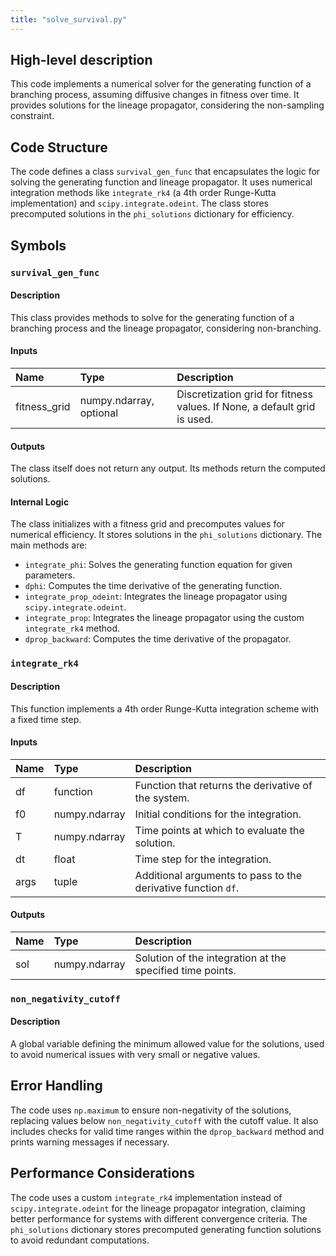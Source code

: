 ```yaml
---
title: "solve_survival.py"
---
```


## High-level description
This code implements a numerical solver for the generating function of a branching process, assuming diffusive changes in fitness over time. It provides solutions for the lineage propagator, considering the non-sampling constraint.

## Code Structure
The code defines a class `survival_gen_func` that encapsulates the logic for solving the generating function and lineage propagator. It uses numerical integration methods like `integrate_rk4` (a 4th order Runge-Kutta implementation) and `scipy.integrate.odeint`. The class stores precomputed solutions in the `phi_solutions` dictionary for efficiency.

## Symbols

### `survival_gen_func`
#### Description
This class provides methods to solve for the generating function of a branching process and the lineage propagator, considering non-branching.

#### Inputs
| Name | Type | Description |
|:-----|:-----|:------------|
| fitness_grid | numpy.ndarray, optional | Discretization grid for fitness values. If None, a default grid is used. |

#### Outputs
The class itself does not return any output. Its methods return the computed solutions.

#### Internal Logic
The class initializes with a fitness grid and precomputes values for numerical efficiency. It stores solutions in the `phi_solutions` dictionary. The main methods are:
- `integrate_phi`: Solves the generating function equation for given parameters.
- `dphi`: Computes the time derivative of the generating function.
- `integrate_prop_odeint`: Integrates the lineage propagator using `scipy.integrate.odeint`.
- `integrate_prop`: Integrates the lineage propagator using the custom `integrate_rk4` method.
- `dprop_backward`: Computes the time derivative of the propagator.

### `integrate_rk4`
#### Description
This function implements a 4th order Runge-Kutta integration scheme with a fixed time step.

#### Inputs
| Name | Type | Description |
|:-----|:-----|:------------|
| df | function | Function that returns the derivative of the system. |
| f0 | numpy.ndarray | Initial conditions for the integration. |
| T | numpy.ndarray | Time points at which to evaluate the solution. |
| dt | float | Time step for the integration. |
| args | tuple | Additional arguments to pass to the derivative function `df`. |

#### Outputs
| Name | Type | Description |
|:-----|:-----|:------------|
| sol | numpy.ndarray | Solution of the integration at the specified time points. |

### `non_negativity_cutoff`
#### Description
A global variable defining the minimum allowed value for the solutions, used to avoid numerical issues with very small or negative values.

## Error Handling
The code uses `np.maximum` to ensure non-negativity of the solutions, replacing values below `non_negativity_cutoff` with the cutoff value. It also includes checks for valid time ranges within the `dprop_backward` method and prints warning messages if necessary.

## Performance Considerations
The code uses a custom `integrate_rk4` implementation instead of `scipy.integrate.odeint` for the lineage propagator integration, claiming better performance for systems with different convergence criteria. The `phi_solutions` dictionary stores precomputed generating function solutions to avoid redundant computations.
